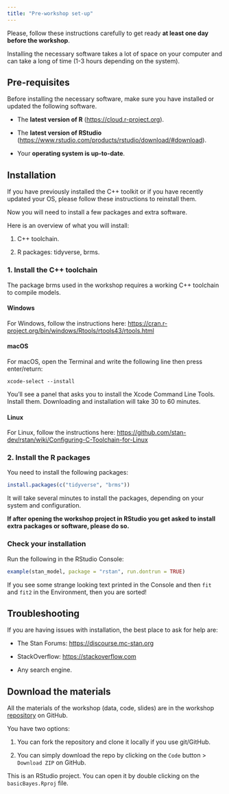 ```yaml
---
title: "Pre-workshop set-up"
---
```


Please, follow these instructions carefully to get ready **at least one day before the workshop**.

::: callout-important
Installing the necessary software takes a lot of space on your computer and can take a long of time (1-3 hours depending on the system).
:::

## Pre-requisites

Before installing the necessary software, make sure you have installed or updated the following software.

-   The **latest version of R** (<https://cloud.r-project.org>).

-   The **latest version of RStudio** (<https://www.rstudio.com/products/rstudio/download/#download>).

-   Your **operating system is up-to-date**.

## Installation

::: {.callout-important icon="false"}
If you have previously installed the C++ toolkit or if you have recently updated your OS, please follow these instructions to reinstall them.
:::

Now you will need to install a few packages and extra software.

Here is an overview of what you will install:

1.  C++ toolchain.

2.  R packages: tidyverse, brms.

### 1. Install the C++ toolchain

The package brms used in the workshop requires a working C++ toolchain to compile models.

#### Windows

For Windows, follow the instructions here: <https://cran.r-project.org/bin/windows/Rtools/rtools43/rtools.html>

#### macOS

For macOS, open the Terminal and write the following line then press enter/return:

```         
xcode-select --install
```

You'll see a panel that asks you to install the Xcode Command Line Tools. Install them. Downloading and installation will take 30 to 60 minutes.

#### Linux

For Linux, follow the instructions here: <https://github.com/stan-dev/rstan/wiki/Configuring-C-Toolchain-for-Linux>

### 2. Install the R packages

You need to install the following packages:

``` r
install.packages(c("tidyverse", "brms"))
```

It will take several minutes to install the packages, depending on your system and configuration.

**If after opening the workshop project in RStudio you get asked to install extra packages or software, please do so.**

### Check your installation

Run the following in the RStudio Console:

``` r
example(stan_model, package = "rstan", run.dontrun = TRUE)
```

If you see some strange looking text printed in the Console and then `fit` and `fit2` in the Environment, then you are sorted!

## Troubleshooting

If you are having issues with installation, the best place to ask for help are:

-   The Stan Forums: <https://discourse.mc-stan.org>

-   StackOverflow: <https://stackoverflow.com>

-   Any search engine.

## Download the materials

All the materials of the workshop (data, code, slides) are in the workshop [repository](https://github.com/stefanocoretta/basicBayes) on GitHub.

You have two options:

1.  You can fork the repository and clone it locally if you use git/GitHub.

2.  You can simply download the repo by clicking on the `Code` button \> `Download ZIP` on GitHub.

::: callout-tip
This is an RStudio project. You can open it by double clicking on the `basicBayes.Rproj` file.
:::
